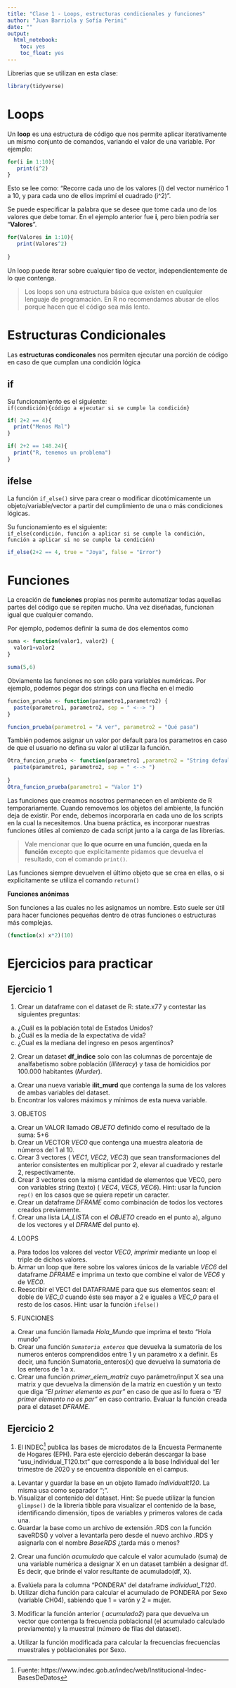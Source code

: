 ```yaml
---
title: "Clase 1 - Loops, estructuras condicionales y funciones"
author: "Juan Barriola y Sofía Perini"
date: ""
output:
  html_notebook:
    toc: yes
    toc_float: yes
---
```


Librerias que se utilizan en esta clase:

```r
library(tidyverse)
```

# Loops

Un __loop__ es una estructura de código que nos permite aplicar iterativamente un mismo conjunto de comandos, variando el valor de una variable. Por ejemplo:

```r
for(i in 1:10){
   print(i^2)
}
```

Esto se lee como: "Recorre cada uno de los valores (i) del vector numérico 1 a 10, y para cada uno de ellos imprimí el cuadrado (i^2)". 

Se puede especificar la palabra que se desee que tome cada uno de los valores que debe tomar. En el ejemplo anterior fue **i**, pero bien podría ser "**Valores**".

```r
for(Valores in 1:10){
   print(Valores^2)
  
}
```

Un loop puede iterar sobre cualquier tipo de vector, independientemente de lo que contenga.

> Los loops son una estructura básica que existen en cualquier lenguaje de programación. En R no recomendamos abusar de ellos porque hacen que el código sea más lento.


# Estructuras Condicionales

Las __estructuras condiconales__ nos permiten ejecutar una porción de código en caso de que cumplan una condición lógica

## if

Su funcionamiento es el siguiente:     
```if(condición){código a ejecutar si se cumple la condición}```

```r
if( 2+2 == 4){
  print("Menos Mal")
}

```

```r
if( 2+2 == 148.24){
  print("R, tenemos un problema")
}

```


## ifelse

La función ```if_else()``` sirve para crear o modificar dicotómicamente un objeto/variable/vector a partir del cumplimiento de una o más condiciones lógicas.  

Su funcionamiento es el siguiente:      
```if_else(condición, función a aplicar si se cumple la condición, función a aplicar si no se cumple la condición)```

```r
if_else(2+2 == 4, true = "Joya", false = "Error")
```

# Funciones

La creación de __funciones__ propias nos permite automatizar todas aquellas partes del código que se repiten mucho. Una vez diseñadas, funcionan igual que cualquier comando. 

Por ejemplo, podemos definir la suma de dos elementos como


```r
suma <- function(valor1, valor2) {
  valor1+valor2
}

suma(5,6)
```

Obviamente las funciones no son sólo para variables numéricas. Por ejemplo, podemos pegar dos strings con una flecha en el medio

```r
funcion_prueba <- function(parametro1,parametro2) {
  paste(parametro1, parametro2, sep = " <--> ")
}

funcion_prueba(parametro1 = "A ver", parametro2 = "Qué pasa")

```

También podemos asignar un valor por default para los parametros en caso de que el usuario no defina su valor al utilizar la función.

```r
Otra_funcion_prueba <- function(parametro1 ,parametro2 = "String default") {
  paste(parametro1, parametro2, sep = " <--> ")
  
}
Otra_funcion_prueba(parametro1 = "Valor 1")

```

Las funciones que creamos nosotros permanecen en el ambiente de R temporariamente. Cuando removemos los objetos del ambiente, la función deja de existir. Por ende, debemos incorporarla en cada uno de los scripts en la cual la necesitemos. Una buena práctica, es incorporar nuestras funciones útiles al comienzo de cada script junto a la carga de las librerías.                         

> Vale mencionar que __lo que ocurre en una función, queda en la función__ excepto que explícitamente pidamos que devuelva el resultado, con el comando `print()`. 

Las funciones siempre devuelven el último objeto que se crea en ellas, o si explicitamente se utiliza el comando `return()`

**Funciones anónimas**

Son funciones a las cuales no les asignamos un nombre. Esto suele ser útil para hacer funciones pequeñas dentro de otras funciones o estructuras más complejas.

```r
(function(x) x*2)(10)
```

# Ejercicios para practicar 

## Ejercicio 1
 
1) Crear un dataframe con el dataset de R: state.x77 y contestar las siguientes preguntas:

a) ¿Cuál es la población total de Estados Unidos? 
b) ¿Cuál es la media de la expectativa de vida?
c) ¿Cual es la mediana del ingreso en pesos argentinos?

2) Crear un dataset **df_indice** solo con las columnas de porcentaje de analfabetismo sobre población  (*Illiteracy*) y tasa de homicidios por 100.000 habitantes (*Murder*). 
a) Crear una nueva variable **ilit_murd** que contenga la suma de los valores de ambas variables del dataset. 
b) Encontrar los valores máximos y mínimos de esta nueva variable.  

3) OBJETOS 

a) Crear un VALOR llamado _OBJETO_ definido como el resultado de la suma: 5+6
b) Crear un VECTOR _VEC0_ que contenga una muestra aleatoria de números del 1 al 10.
c) Crear 3 vectores ( _VEC1_, _VEC2_, _VEC3_) que sean transformaciones del anterior consistentes en multiplicar por 2, elevar al cuadrado y restarle 2, respectivamente.
d) Crear 3 vectores con la misma cantidad de elementos que VEC0, pero con variables string (texto) ( _VEC4_, _VEC5_, _VEC6_). Hint: usar la funcion ```rep()``` en los casos que se quiera repetir un caracter.   
e) Crear un dataframe _DFRAME_ como combinación de todos los vectores creados previamente.
f) Crear una lista _LA_LISTA_ con el _OBJETO_ creado en el punto a), alguno de los vectores y el _DFRAME_ del punto e).

4) LOOPS

a) Para todos los valores del vector _VEC0_, *imprimir* mediante un loop el triple de dichos valores. 
b) Armar un loop que itere sobre los valores únicos de la variable _VEC6_ del dataframe _DFRAME_ e imprima un texto que combine el valor de _VEC6_ y de _VEC0_. 
c) Reescribir el VEC1 del DATAFRAME para que sus elementos sean: el doble de _VEC_0_ cuando éste sea mayor a 2 e iguales a _VEC_0_ para el resto de los casos. Hint: usar la función ```ifelse()``` 

5) FUNCIONES

a) Crear una función llamada _Hola_Mundo_ que imprima el texto "Hola mundo"
b) Crear una función _`Sumatoria_enteros`_ que devuelva la sumatoria de los numeros enteros comprendidos entre 1 y un parametro x a definir. Es decir, una función Sumatoria_enteros(x) que devuelva la sumatoria de los enteros de 1 a x. 
c) Crear una función _primer_elem_matriz_ cuyo parámetro/input X sea una matrix y que devuelva la dimensión de la matriz en cuestión y un texto que diga *"El primer elemento es par"* en caso de que así lo fuera o *"El primer elemento no es par"* en caso contrario. Evaluar la función creada para el dataset _DFRAME_.

## Ejercicio 2
 
1) El INDEC^[Fuente: https://www.indec.gob.ar/indec/web/Institucional-Indec-BasesDeDatos] publica las bases de microdatos de la Encuesta Permanente de Hogares (EPH). Para este ejercicio deberán descargar la base "usu_individual_T120.txt" que corresponde a la base Individual del 1er trimestre de 2020 y se encuentra disponible en el campus. 

a) Levantar y guardar la base en un objeto llamado _individualt120_. La misma usa como separador ";". 
b) Visualizar el contenido del dataset. Hint: Se puede utilizar la funcion ```glimpse()``` de la libreria tibble para visualizar el contenido de la base, identificando dimensión, tipos de variables y primeros valores de cada una.   
c) Guardar la base como un archivo de extensión .RDS con la función saveRDS() y volver a levantarla pero desde el nuevo archivo .RDS y asignarla con el nombre _BaseRDS_ ¿tarda más o menos?

2) Crear una función _acumulado_ que calcule el valor acumulado (suma) de una variable numérica a designar X en un dataset también a designar df. Es decir, que brinde el valor resultante de acumulado(df, X). 

a) Evalúela para la columna "PONDERA" del dataframe _individual_T120_.
b) Utilizar dicha función para calcular el acumulado de PONDERA por Sexo (variable CH04), sabiendo que 1 = varón y 2 = mujer.

3) Modificar la función anterior ( _acumulado2_) para que devuelva un vector que contenga la frecuencia poblacional (el acumulado calculado previamente) y la muestral (número de filas del dataset). 

a) Utilizar la función modificada para calcular la frecuencias frecuencias muestrales y poblacionales por Sexo. 
